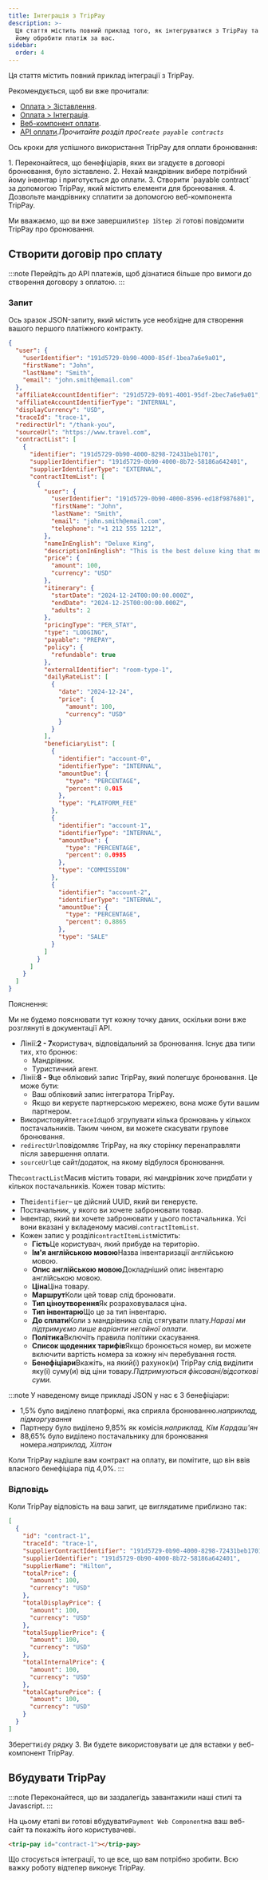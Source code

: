 ```yaml
---
title: Інтеграція з TripPay
description: >-
  Ця стаття містить повний приклад того, як інтегруватися з TripPay та дозволити
  йому обробити платіж за вас.
sidebar:
  order: 4
---
```


Ця стаття містить повний приклад інтеграції з TripPay.

Рекомендується, щоб ви вже прочитали:

* [Оплата > Зіставлення](/payment/mapping).
* [Оплата > Інтеграція](/payment/integration).
* [Веб-компонент оплати](/developers/web-components/#payment).
* [API оплати](/developers/apis/#payment-api).*Прочитайте розділ про`Create payable contracts`*

Ось кроки для успішного використання TripPay для оплати бронювання:

<Steps>
  1. Переконайтеся, що бенефіціарів, яких ви згадуєте в договорі бронювання, було зіставлено.
  2. Нехай мандрівник вибере потрібний йому інвентар і приготується до оплати.
  3. Створити `payable contract` за допомогою TripPay, який містить елементи для бронювання.
  4. Дозвольте мандрівнику сплатити за допомогою веб-компонента TripPay.
</Steps>


Ми вважаємо, що ви вже завершили`Step 1`і`Step 2`і готові повідомити TripPay про бронювання.

## Створити договір про сплату

:::note
Перейдіть до API платежів, щоб дізнатися більше про вимоги до створення договору з оплатою.
:::

### Запит

Ось зразок JSON-запиту, який містить усе необхідне для створення вашого першого платіжного контракту.

```json {3-6, 8-9}
{
  "user": {
    "userIdentifier": "191d5729-0b90-4000-85df-1bea7a6e9a01",
    "firstName": "John",
    "lastName": "Smith",
    "email": "john.smith@email.com"
  },
  "affiliateAccountIdentifier": "291d5729-0b91-4001-95df-2bec7a6e9a01",
  "affiliateAccountIdentifierType": "INTERNAL",
  "displayCurrency": "USD",
  "traceId": "trace-1",
  "redirectUrl": "/thank-you",
  "sourceUrl": "https://www.travel.com",
  "contractList": [
    {
      "identifier": "191d5729-0b90-4000-8298-72431beb1701",
      "supplierIdentifier": "191d5729-0b90-4000-8b72-58186a642401",
      "supplierIdentifierType": "EXTERNAL",
      "contractItemList": [
        {
          "user": {
            "userIdentifier": "191d5729-0b90-4000-8596-ed18f9876801",
            "firstName": "John",
            "lastName": "Smith",
            "email": "john.smith@email.com",
            "telephone": "+1 212 555 1212",
          },
          "nameInEnglish": "Deluxe King",
          "descriptionInEnglish": "This is the best deluxe king that money can buy.",
          "price": {
            "amount": 100,
            "currency": "USD"
          },
          "itinerary": {
            "startDate": "2024-12-24T00:00:00.000Z",
            "endDate": "2024-12-25T00:00:00.000Z",
            "adults": 2
          },
          "pricingType": "PER_STAY",
          "type": "LODGING",
          "payable": "PREPAY",
          "policy": {
            "refundable": true
          },
          "externalIdentifier": "room-type-1",
          "dailyRateList": [
            {
              "date": "2024-12-24",
              "price": {
                "amount": 100,
                "currency": "USD"
              }
            }
          ],
          "beneficiaryList": [
            {
              "identifier": "account-0",
              "identifierType": "INTERNAL",
              "amountDue": {
                "type": "PERCENTAGE",
                "percent": 0.015
              },
              "type": "PLATFORM_FEE"
            },
            {
              "identifier": "account-1",
              "identifierType": "INTERNAL",
              "amountDue": {
                "type": "PERCENTAGE",
                "percent": 0.0985
              },
              "type": "COMMISSION"
            },
            {
              "identifier": "account-2",
              "identifierType": "INTERNAL",
              "amountDue": {
                "type": "PERCENTAGE",
                "percent": 0.8865
              },
              "type": "SALE"
            }
          ]
        }
      ]
    }
  ]
}
```

Пояснення:

Ми не будемо пояснювати тут кожну точку даних, оскільки вони вже розглянуті в документації API.

* Лінії:**2 - 7**користувач, відповідальний за бронювання. Існує два типи тих, хто бронює:
  * Мандрівник.
  * Туристичний агент.
* Лінії:**8 - 9**це обліковий запис TripPay, який полегшує бронювання. Це може бути:
  * Ваш обліковий запис інтегратора TripPay.
  * Якщо ви керуєте партнерською мережею, вона може бути вашим партнером.
* Використовуйте`traceId`щоб згрупувати кілька бронювань у кількох постачальників. Таким чином, ви можете скасувати групове бронювання.
* `redirectUrl`повідомляє TripPay, на яку сторінку перенаправляти після завершення оплати.
* `sourceUrl`це сайт/додаток, на якому відбулося бронювання.

The`contractList`Масив містить товари, які мандрівник хоче придбати у кількох постачальників. Кожен товар містить:

* The`identifier`– це дійсний UUID, який ви генеруєте.
* Постачальник, у якого ви хочете забронювати товар.
* Інвентар, який ви хочете забронювати у цього постачальника. Усі вони вказані у вкладеному масиві.`contractItemList`.
* Кожен запис у розділі`contractItemList`містить:
  * **Гість**Це користувач, який прибуде на територію.
  * **Ім'я англійською мовою**Назва інвентаризації англійською мовою.
  * **Опис англійською мовою**Докладніший опис інвентарю англійською мовою.
  * **Ціна**Ціна товару.
  * **Маршрут**Коли цей товар слід бронювати.
  * **Тип ціноутворення**Як розраховувалася ціна.
  * **Тип інвентарю**Що це за тип інвентарю.
  * **До сплати**Коли з мандрівника слід стягувати плату.*Наразі ми підтримуємо лише варіанти негайної оплати.*
  * **Політика**Включіть правила політики скасування.
  * **Список щоденних тарифів**Якщо бронюється номер, ви можете включити вартість номера за кожну ніч перебування гостя.
  * **Бенефіціари**Вкажіть, на який(і) рахунок(и) TripPay слід виділити яку(і) суму(и) від ціни товару.*Підтримуються фіксовані/відсоткові суми.*

:::note
У наведеному вище прикладі JSON у нас є 3 бенефіціари:

* 1,5% було виділено платформі, яка сприяла бронюванню.*наприклад, підморгування*
* Партнеру було виділено 9,85% як комісія.*наприклад, Кім Кардаш'ян*
* 88,65% було виділено постачальнику для бронювання номера.*наприклад, Хілтон*

Коли TripPay надішле вам контракт на оплату, ви помітите, що він ввів власного бенефіціара під 4,0%. :::

### Відповідь

Коли TripPay відповість на ваш запит, це виглядатиме приблизно так:

```json {3}
[
  {
    "id": "contract-1",
    "traceId": "trace-1",
    "supplierContractIdentifier": "191d5729-0b90-4000-8298-72431beb1701",
    "supplierIdentifier": "191d5729-0b90-4000-8b72-58186a642401",
    "supplierName": "Hilton",
    "totalPrice": {
      "amount": 100,
      "currency": "USD"
    },
    "totalDisplayPrice": {
      "amount": 100,
      "currency": "USD"
    },
    "totalSupplierPrice": {
      "amount": 100,
      "currency": "USD"
    },
    "totalInternalPrice": {
      "amount": 100,
      "currency": "USD"
    },
    "totalCapturePrice": {
      "amount": 100,
      "currency": "USD"
    }
  }
]
```

Зберегти`id`у рядку 3. Ви будете використовувати це для вставки у веб-компонент TripPay.

## Вбудувати TripPay

:::note
Переконайтеся, що ви заздалегідь завантажили наші стилі та Javascript.
:::

На цьому етапі ви готові вбудувати`Payment Web Component`на ваш веб-сайт та покажіть його користувачеві.

```html
<trip-pay id="contract-1"></trip-pay>
```

Що стосується інтеграції, то це все, що вам потрібно зробити. Всю важку роботу відтепер виконує TripPay.

